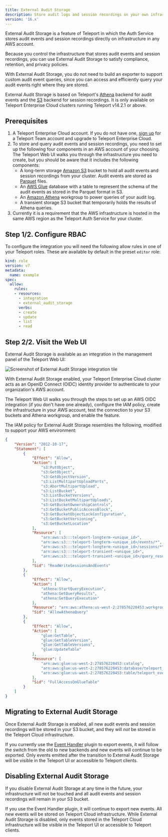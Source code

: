 ```yaml
---
title: External Audit Storage
description: Store audit logs and session recordings on your own infrastructure with Teleport Enterprise Cloud.
version: '16.x'
---
```


External Audit Storage is a feature of Teleport in which the Auth Service stores
audit events and session recordings directly on infrastructure in any AWS
account.

Because you control the infrastructure that stores audit events and session
recordings, you can use External Audit Storage to satisfy compliance, retention,
and privacy policies.

With External Audit Storage, you do not need to build an exporter to support
custom audit event queries, since you can access and efficiently query your
audit events right where they are stored.

External Audit Storage is based on Teleport's
[Athena](/docs/ver/16.x/reference/backends#athena) backend for audit events and the
[S3](/docs/ver/16.x/reference/backends#s3) backend for session recordings. It is only
available on Teleport Enterprise Cloud clusters running Teleport v14.2.1 or
above.

## Prerequisites

1. A Teleport Enterprise Cloud account. If you do not have one, [sign
   up](https://goteleport.com/signup/) for a Teleport Team account and upgrade
   to Teleport Enterprise Cloud.
2. To store and query audit events and session recordings, you need to set up
   the following four components in an AWS account of your choosing. The
   Teleport Web UI walks you through the infrastructure you need to create, but
   you should be aware that it includes the following components:
   - A long-term storage [Amazon S3](https://aws.amazon.com/s3/) bucket to hold
     all audit events and session recordings from your cluster. Audit events are
     stored as [Parquet](https://parquet.apache.org/) files.
   - An [AWS Glue](https://aws.amazon.com/glue/) database with a table to
     represent the schema of the audit events as stored in the Parquet format in
     S3.
   - An [Amazon Athena](https://aws.amazon.com/athena/) workgroup to power
     queries of your audit log.
   - A transient storage S3 bucket that temporarily holds the results of Athena
     queries.
3. Currently it is a requirement that the AWS infrastructure is hosted in the
   same AWS region as the Teleport Auth Service for your cluster.

## Step 1/2. Configure RBAC

To configure the integration you will need the following allow rules in one of
your Teleport roles. These are available by default in the preset `editor` role:

```yaml
kind: role
version: v7
metadata:
  name: example
spec:
  allow:
    rules:
    - resources:
      - integration
      - external_audit_storage
      verbs:
      - create
      - update
      - list
      - read
```

## Step 2/2. Visit the Web UI

External Audit Storage is available as an integration in the management panel of
the Teleport Web UI:

![Screenshot of External Audit Storage integration tile](/assets/integration-c97c89fae1.png)

With External Audit Storage enabled, your Teleport Enterprise Cloud cluster acts
as an OpenID Connect (OIDC) identity provider to authenticate to your
organization's AWS account.

The Teleport Web UI walks you through the steps to set up an AWS OIDC
integration (if you don't have one already), configure the IAM policy, create
the infrastructure in your AWS account, test the connection to your S3 buckets
and Athena workgroup, and enable the feature.

<Accordion title="IAM policy for External Audit Storage">
  The IAM policy for External Audit Storage resembles the following, modified to
  support your AWS environment:

  ```json
  {
      "Version": "2012-10-17",
      "Statement": [
          {
              "Effect": "Allow",
              "Action": [
                  "s3:PutObject",
                  "s3:GetObject",
                  "s3:GetObjectVersion",
                  "s3:ListMultipartUploadParts",
                  "s3:AbortMultipartUpload",
                  "s3:ListBucket",
                  "s3:ListBucketVersions",
                  "s3:ListBucketMultipartUploads",
                  "s3:GetBucketOwnershipControls",
                  "s3:GetBucketPublicAccessBlock",
                  "s3:GetBucketObjectLockConfiguration",
                  "s3:GetBucketVersioning",
                  "s3:GetBucketLocation"
              ],
              "Resource": [
                  "arn:aws:s3:::teleport-longterm-<unique_id>",
                  "arn:aws:s3:::teleport-longterm-<unique_id>/events/*",
                  "arn:aws:s3:::teleport-longterm-<unique_id>/sessions/*",
                  "arn:aws:s3:::teleport-transient-<unique_id>",
                  "arn:aws:s3:::teleport-transient-<unique_id>/query_results/*"
              ],
              "Sid": "ReadWriteSessionsAndEvents"
          },
          {
              "Effect": "Allow",
              "Action": [
                  "athena:StartQueryExecution",
                  "athena:GetQueryResults",
                  "athena:GetQueryExecution"
              ],
              "Resource": "arn:aws:athena:us-west-2:278576220453:workgroup/teleport_events_<unique_id>",
              "Sid": "AllowAthenaQuery"
          },
          {
              "Effect": "Allow",
              "Action": [
                  "glue:GetTable",
                  "glue:GetTableVersion",
                  "glue:GetTableVersions",
                  "glue:UpdateTable"
              ],
              "Resource": [
                  "arn:aws:glue:us-west-2:278576220453:catalog",
                  "arn:aws:glue:us-west-2:278576220453:database/teleport_events_<unique_id>",
                  "arn:aws:glue:us-west-2:278576220453:table/teleport_events_<unique_id>/teleport_events"
              ],
              "Sid": "FullAccessOnGlueTable"
          }
      ]
  }
  ```
</Accordion>

## Migrating to External Audit Storage

Once External Audit Storage is enabled, all new audit events and session
recordings will be stored in your S3 bucket, and they will *not* be stored in
the Teleport Cloud infrastructure.

If you currently use the
[Event Handler](/docs/ver/16.x/management/export-audit-events) plugin to export
events, it will follow the switch from the old to new backends and new events
will continue to be exported. Only events emitted after the transition to
External Audit Storage will be visible in the Teleport UI or accessible to
Teleport clients.

## Disabling External Audit Storage

If you disable External Audit Storage at any time in the future, your
infrastructure will not be touched and all audit events and session recordings
will remain in your S3 bucket.

If you use the Event Handler plugin, it will continue to export new events. All
new events will be stored on Teleport Cloud infrastructure. While External Audit
Storage is disabled, only events stored in the Teleport Cloud infrastructure
will be visible in the Teleport UI or accessible to Teleport clients.
